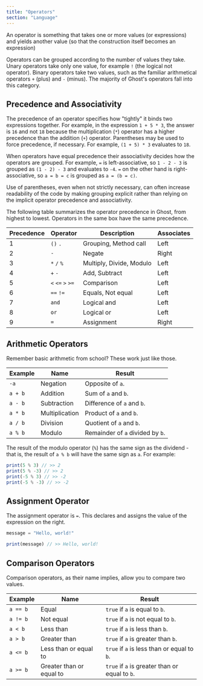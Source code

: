 ```yaml
---
title: "Operators"
section: "Language"
---
```


An operator is something that takes one or more values (or expressions) and yields another value (so that the construction itself becomes an expression)

Operators can be grouped according to the number of values they take. Unary operators take only one value, for example `!` (the logical not operator). Binary operators take two values, such as the familiar arithmetical operators `+` (plus) and `-` (minus). The majority of Ghost's operators fall into this category.

## Precedence and Associativity

The precedence of an operator specifies how "tightly" it binds two expressions together. For example, in the expression `1 + 5 * 3`, the answer is `16` and not `18` because the multiplication (`*`) operator has a higher precedence than the addition (`+`) operator. Parentheses may be used to force precedence, if necessary. For example, `(1 + 5) * 3` evaluates to `18`.

When operators have equal precedence their associativity decides how the operators are grouped. For example, `=` is left-associative, so `1 - 2 - 3` is grouped as `(1 - 2) - 3` and evaluates to `-4`. `=` on the other hand is right-associative, so `a = b = c` is grouped as `a = (b = c)`.

Use of parentheses, even when not strictly necessary, can often increase readability of the code by making grouping explicit rather than relying on the implicit operator precedence and associativity.

The following table summarizes the operator precedence in Ghost, from highest to lowest. Operators in the same box have the same precedence.

| Precedence | Operator          | Description              | Associates |
| ---------- | ----------------- | ------------------------ | ---------- |
| 1          | `()` `.`          | Grouping, Method call    | Left       |
| 2          | `-`               | Negate                   | Right      |
| 3          | `*` `/` `%`       | Multiply, Divide, Modulo | Left       |
| 4          | `+` `-`           | Add, Subtract            | Left       |
| 5          | `<` `<=` `>` `>=` | Comparison               | Left       |
| 6          | `==` `!=`         | Equals, Not equal        | Left       |
| 7          | `and`             | Logical and              | Left       |
| 8          | `or`              | Logical or               | Left       |
| 9          | `=`               | Assignment               | Right      |

## Arithmetic Operators

Remember basic arithmetic from school? These work just like those.

| Example | Name           | Result                           |
| ------- | -------------- | -------------------------------- |
| `-a`    | Negation       | Opposite of `a`.                 |
| `a + b` | Addition       | Sum of `a` and `b`.              |
| `a - b` | Subtraction    | Difference of `a` and `b`.       |
| `a * b` | Multiplication | Product of `a` and `b`.          |
| `a / b` | Division       | Quotient of `a` and `b`.         |
| `a % b` | Modulo         | Remainder of `a` divided by `b`. |

The result of the modulo operator (`%`) has the same sign as the dividend - that is, the result of `a % b` will have the same sign as `a`. For example:

```typescript
print(5 % 3) // >> 2
print(5 % -3) // >> 2
print(-5 % 3) // >> -2
print(-5 % -3) // >> -2
```

## Assignment Operator

The assignment operator is `=`. This declares and assigns the value of the expression on the right.

```typescript
message = "Hello, world!"

print(message) // >> Hello, world!
```

## Comparison Operators

Comparison operators, as their name implies, allow you to compare two values.

| Example  | Name                     | Result                                         |
| -------- | ------------------------ | ---------------------------------------------- |
| `a == b` | Equal                    | `true` if `a` is equal to `b`.                 |
| `a != b` | Not equal                | `true` if `a` is not equal to `b`.             |
| `a < b`  | Less than                | `true` if `a` is less than `b`.                |
| `a > b`  | Greater than             | `true` if `a` is greater than `b`.             |
| `a <= b` | Less than or equal to    | `true` if `a` is less than or equal to `b`.    |
| `a >= b` | Greater than or equal to | `true` if `a` is greater than or equal to `b`. |